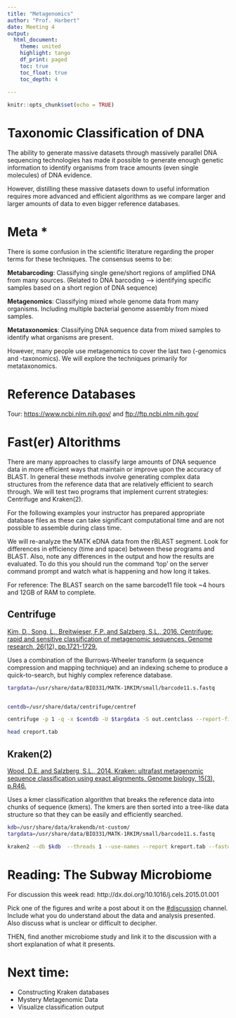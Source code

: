 ```yaml
---
title: "Metagenomics"
author: "Prof. Harbert"
date: Meeting 4
output: 
  html_document:
    theme: united
    highlight: tango
    df_print: paged
    toc: true
    toc_float: true
    toc_depth: 4
  
---
```

```r
knitr::opts_chunk$set(echo = TRUE)
```

# Taxonomic Classification of DNA

The ability to generate massive datasets through massively parallel DNA sequencing technologies has made it possible to generate enough genetic information to identify organisms from trace amounts (even single molecules) of DNA evidence.

However, distilling these massive datasets down to useful information requires more advanced and efficient algorithms as we compare larger and larger amounts of data to even bigger reference databases.

# Meta *

There is some confusion in the scientific literature regarding the proper terms for these techniques. The consensus seems to be:

**Metabarcoding**: Classifying single gene/short regions of amplified DNA from many sources. (Related to DNA barcoding --> identifying specific samples based on a short region of DNA sequence)

**Metagenomics**:  Classifying mixed whole genome data from many organisms. Including multiple bacterial genome assembly from mixed samples.

**Metataxonomics**: Classifying DNA sequence data from mixed samples to identify what organisms are present.

However, many people use metagenomics to cover the last two (-genomics and -taxonomics). We will explore the techniques primarily for metataxonomics.

# Reference Databases

Tour: [https://www.ncbi.nlm.nih.gov/](https://www.ncbi.nlm.nih.gov/) and [ftp://ftp.ncbi.nlm.nih.gov/](ftp://ftp.ncbi.nlm.nih.gov/)

# Fast(er) Altorithms

There are many approaches to classify large amounts of DNA sequence data in more efficient ways that maintain or improve upon the accuracy of BLAST. In general these methods involve generating complex data structures from the reference data that are relatively efficient to search through. We will test two programs that implement current strategies: Centrifuge and Kraken(2). 

For the following examples your instructor has prepared appropriate database files as these can take significant computational time and are not possible to assemble during class time.

We will re-analyze the MATK eDNA data from the rBLAST segment. Look for differences in efficiency (time and space) between these programs and BLAST. Also, note any differences in the output and how the results are evaluated. To do this you should run the command 'top' on the server command prompt and watch what is happening and how long it takes.

For reference: The BLAST search on the same barcode11 file took ~4 hours and 12GB of RAM to complete.

## Centrifuge

[Kim, D., Song, L., Breitwieser, F.P. and Salzberg, S.L., 2016. Centrifuge: rapid and sensitive classification of metagenomic sequences. Genome research, 26(12), pp.1721-1729.](https://genome.cshlp.org/content/26/12/1721.short)

Uses a combination of the Burrows-Wheeler transform (a sequence compression and mapping technique) and an indexing scheme to produce a quick-to-search, but highly complex reference database.

```bash
targdata=/usr/share/data/BIO331/MATK-1RKIM/small/barcode11.s.fastq


centdb=/usr/share/data/centrifuge/centref

centrifuge -p 1 -q -x $centdb -U $targdata -S out.centclass --report-file creport.tab --out-fmt tab

head creport.tab
```

## Kraken(2)

[Wood, D.E. and Salzberg, S.L., 2014. Kraken: ultrafast metagenomic sequence classification using exact alignments. Genome biology, 15(3), p.R46.](https://genomebiology.biomedcentral.com/articles/10.1186/gb-2014-15-3-r46)

Uses a kmer classification algorithm that breaks the reference data into chunks of sequence (kmers). The kmers are then sorted into a tree-like data structure so that they can be easily and efficiently searched.

```bash
kdb=/usr/share/data/krakendb/nt-custom/
targdata=/usr/share/data/BIO331/MATK-1RKIM/small/barcode11.s.fastq

kraken2 --db $kdb  --threads 1 --use-names --report kreport.tab --fastq-input $targdata > kraken.out

```


# Reading: The Subway Microbiome

For discussion this week read: http://dx.doi.org/10.1016/j.cels.2015.01.001

Pick one of the figures and write a post about it on the [#discussion](https://introbioinformatics.slack.com/messages/CN3DX55M3) channel. Include what you do understand about the data and analysis presented. Also discuss what is unclear or difficult to decipher.

THEN, find another microbiome study and link it to the discussion with a short explanation of what it presents.

# Next time: 

+ Constructing Kraken databases
+ Mystery Metagenomic Data
+ Visualize classification output







